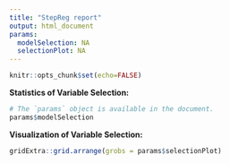 ```yaml
---
title: "StepReg report"
output: html_document
params:
  modelSelection: NA
  selectionPlot: NA
---
```


```r
knitr::opts_chunk$set(echo=FALSE)
```

**Statistics of Variable Selection:**

```r
# The `params` object is available in the document.
params$modelSelection
```

**Visualization of Variable Selection:**

```r
gridExtra::grid.arrange(grobs = params$selectionPlot)
```